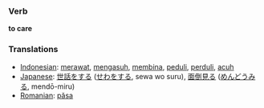 === Verb ===

'''to care'''

=== Translations ===
*[[Indonesian]]: [[rawat|merawat]], [[asuh|mengasuh]], [[bina|membina]], [[peduli]], [[perduli]], [[acuh]]
*[[Japanese]]: [[世話]]をする ([[せわ]]をする, sewa wo suru), [[面倒見る]] ([[めんどうみる]], mendō-miru)
*[[Romanian]]: [[păsa]]